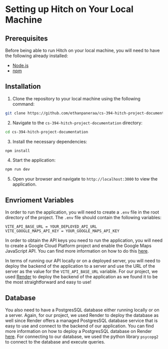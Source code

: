 # Setting up Hitch on Your Local Machine

## Prerequisites

Before being able to run Hitch on your local machine, you will need to have the following already installed: 

- [Node.js](https://nodejs.org/en/)
- [npm](https://www.npmjs.com/get-npm)

## Installation

1. Clone the repository to your local machine using the following command:

```bash
git clone https://github.com/ethanpaneraa/cs-394-hitch-project-documentation.git
```

2. Navigate to the `cs-394-hitch-project-documentation` directory:

```bash
cd cs-394-hitch-project-documentation
```

3. Install the necessary dependencies:
```bash
npm install
```

4. Start the application:
```bash
npm run dev
```

5. Open your browser and navigate to `http://localhost:3000` to view the application.


## Envrioment Variables

In order to run the application, you will need to create a `.env` file in the root directory of the project. The `.env` file should contain the following variables:

```
VITE_API_BASE_URL = YOUR_DEPLOYED_API_URL
VITE_GOOGLE_MAPS_API_KEY = YOUR_GOOGLE_MAPS_API_KEY
```

In order to obtain the API keys you need to run the application, you will need to create a Google Cloud Platform project and enable the Google Maps JavaScript API. You can find more information on how to do this [here](https://developers.google.com/maps/gmp-get-started).

In terms of running our API locally or on a deployed server, you will need to deploy the backend of the application to a server and use the URL of the server as the value for the `VITE_API_BASE_URL` variable. For our project, we used [Render](https://render.com/) to deploy the backend of the application as we found it to be the most straightforward and easy to use! 

## Database

You also need to have a PostgresSQL database either running locally or on a server. Again, for our project, we used Render to deploy the database as well since Render offers a managed PostgresSQL database service that is easy to use and connect to the backend of our application. You can find more information on how to deploy a PostgresSQL database on Render [here](https://render.com/docs/deploy-postgresql). For connecting to our database, we used the python library `psycopg2` to connect to the database and execute queries.